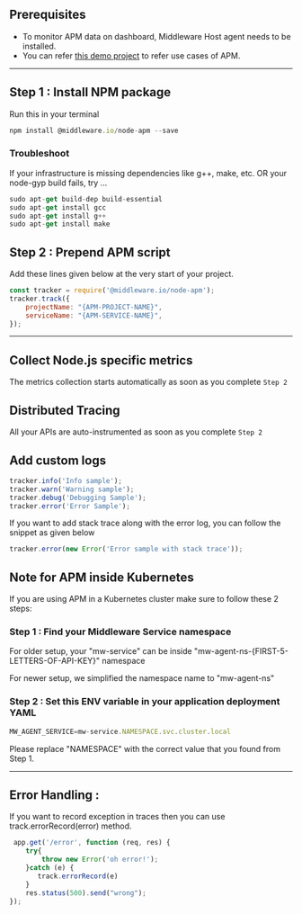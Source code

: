 ## Prerequisites

* To monitor APM data on dashboard, Middleware Host agent needs to be installed.
* You can refer [this demo project](https://github.com/middleware-labs/demo-apm/tree/master/nodejs) to refer use cases of APM.

--------------------

## Step 1 : Install NPM package

Run this in your terminal
```javascript Shell
npm install @middleware.io/node-apm --save
```

### Troubleshoot

If your infrastructure is missing dependencies like g++, make, etc.
OR your node-gyp build fails, try ...

```javascript Shell
sudo apt-get build-dep build-essential
sudo apt-get install gcc
sudo apt-get install g++
sudo apt-get install make
```


## Step 2 : Prepend APM script

Add these lines given below at the very start of your project.

```javascript Shell
const tracker = require('@middleware.io/node-apm');
tracker.track({
    projectName: "{APM-PROJECT-NAME}",
    serviceName: "{APM-SERVICE-NAME}",
});
```
---------------------

## Collect Node.js specific metrics

The metrics collection starts automatically as soon as you complete `Step 2`


## Distributed Tracing

All your APIs are auto-instrumented as soon as you complete `Step 2`


## Add custom logs

```javascript Shell
tracker.info('Info sample');
tracker.warn('Warning sample');
tracker.debug('Debugging Sample');
tracker.error('Error Sample');
```

If you want to add stack trace along with the error log, you can follow the snippet as given below

```javascript Shell
tracker.error(new Error('Error sample with stack trace'));
```
## Note for APM inside Kubernetes

If you are using APM in a Kubernetes cluster make sure to follow these 2 steps:

### Step 1 : Find your Middleware Service namespace
For older setup, your "mw-service" can be inside "mw-agent-ns-{FIRST-5-LETTERS-OF-API-KEY}" namespace

For newer setup, we simplified the namespace name to "mw-agent-ns"

### Step 2 : Set this ENV variable in your application deployment YAML
```javascript Shell
MW_AGENT_SERVICE=mw-service.NAMESPACE.svc.cluster.local
```
Please replace "NAMESPACE" with the correct value that you found from Step 1.

-------------------

## Error Handling :

If you want to record exception in traces then you can use track.errorRecord(error) method.

```javascript Shell
 app.get('/error', function (req, res) {
    try{
        throw new Error('oh error!');
    }catch (e) {
       track.errorRecord(e)
    }
    res.status(500).send("wrong");
});
 
```
